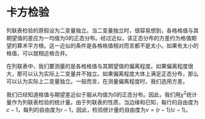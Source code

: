 # 卡方检验 {#ChiSquareTest}

列联表检验的原假设为二变量独立。当二变量独立时，很容易想到，各格格值与其期望值的差应为一均值为0的正态分布。经过近似，该正态分布的方差约为格值期望的算术平方根。这一近似的条件是各格格值相对而言都不是太小。如果有太小的格值，可以就相近格合并。

在列联表中，我们要测量的是各格格值与其期望值的偏离程度。如果偏离程度很大，那可以认为实际上二变量并不独立。如果偏离程度大体上满足正态分布，那么可以认为实际上二变量独立。一般而言，在测量偏离程度时，我们选用方差。

我们已经知道格值与期望差近似于服从均值为0的正态分布。因此，我们用$\chi^2$统计量作为列联表检验的统计量。由于列联表的性质，当边缘和已知，每行的自由度为$c-1$，每列的自由度为$r-1$，因此，检验统计量的自由度为$\nu=(r-1)(c-1)$。
